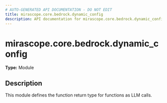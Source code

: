 ```yaml
---
# AUTO-GENERATED API DOCUMENTATION - DO NOT EDIT
title: mirascope.core.bedrock.dynamic_config
description: API documentation for mirascope.core.bedrock.dynamic_config
---
```


# mirascope.core.bedrock.dynamic_config

**Type:** Module

## Description

This module defines the function return type for functions as LLM calls.


